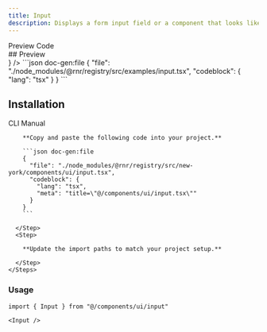 ```yaml
---
title: Input
description: Displays a form input field or a component that looks like an input field.
---
```



<div className="h-5"/>

<Tabs defaultValue="preview">
  <TabsList>
    <TabsTrigger value="preview">Preview</TabsTrigger>
    <TabsTrigger value="code">Code</TabsTrigger>
  </TabsList>
  <TabsContent value="preview">
    <div id="preview" className='*:hidden scroll-m-20' aria-hidden>
      ## Preview
    </div>
    <PreviewCard
      preview={
        <div className='w-full max-w-80'>
          <InputPreview />
        </div>
      }
    />
  </TabsContent>
  <TabsContent value="code">
    ```json doc-gen:file
    {
      "file": "./node_modules/@rnr/registry/src/examples/input.tsx",
      "codeblock": {
        "lang": "tsx"
      }
    }
    ```
  </TabsContent>
</Tabs>


## Installation

<Tabs defaultValue="cli">
  <TabsList>
    <TabsTrigger id="cli" value="cli">CLI</TabsTrigger>
    <TabsTrigger id="manual" value="manual">Manual</TabsTrigger>
  </TabsList>
  <TabsContent value="cli">
    <CommandTabs args={["add", "input"]}/>
  </TabsContent>
  <TabsContent value="manual">
    <Steps>
      <Step>
 
        **Copy and paste the following code into your project.**

        ```json doc-gen:file
        {
          "file": "./node_modules/@rnr/registry/src/new-york/components/ui/input.tsx",
          "codeblock": {
            "lang": "tsx",
            "meta": "title=\"@/components/ui/input.tsx\""
          }
        }
        ```

      </Step>
      <Step>

        **Update the import paths to match your project setup.**

      </Step>
    </Steps>
  </TabsContent>
</Tabs>

### Usage

```tsx
import { Input } from "@/components/ui/input"
```

```tsx
<Input />
```
